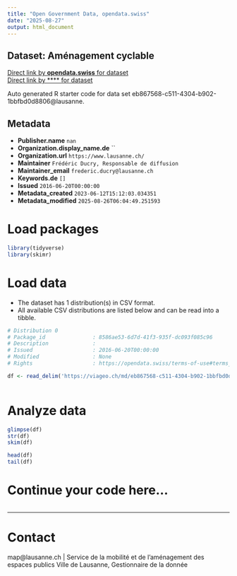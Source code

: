 ```yaml
---
title: "Open Government Data, opendata.swiss"
date: "2025-08-27"
output: html_document
---
```


## Dataset: Aménagement cyclable



[Direct link by **opendata.swiss** for dataset](https://opendata.swiss/de/dataset/amenagement-cyclable)<br>
[Direct link by **** for dataset](https://viageo.ch/md/eb867568-c511-4304-b902-1bbfbd0d8806)

Auto generated R starter code for data set eb867568-c511-4304-b902-1bbfbd0d8806@lausanne.

## Metadata

- **Publisher.name** `nan`
- **Organization.display_name.de** ``
- **Organization.url** `https://www.lausanne.ch/`
- **Maintainer** `Frédéric Ducry, Responsable de diffusion`
- **Maintainer_email** `frederic.ducry@lausanne.ch`
- **Keywords.de** `[]`
- **Issued** `2016-06-20T00:00:00`
- **Metadata_created** `2023-06-12T15:12:03.034351`
- **Metadata_modified** `2025-08-26T06:04:49.251593`


# Load packages

```r

library(tidyverse)
library(skimr)

```

# Load data

-   The dataset has 1 distribution(s) in CSV format.
-   All available CSV distributions are listed below and can be read into a tibble.

```r

# Distribution 0
# Package_id               : 8586ae53-6d7d-41f3-935f-dc093f085c96
# Description              : 
# Issued                   : 2016-06-20T00:00:00
# Modified                 : None
# Rights                   : https://opendata.swiss/terms-of-use#terms_by

df <- read_delim('https://viageo.ch/md/eb867568-c511-4304-b902-1bbfbd0d8806#downloadAction')



```

# Analyze data

```r

glimpse(df)
str(df)
skim(df)

head(df)
tail(df)

```

# Continue your code here...

```r

```

------------------------------------------------------------------------

# Contact

map@lausanne.ch | Service de la mobilité et de l’aménagement des espaces publics Ville de Lausanne, Gestionnaire de la donnée

